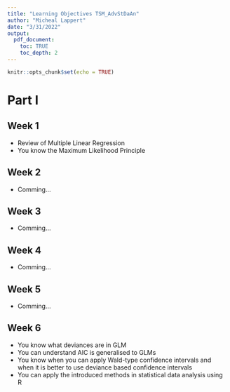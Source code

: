 ```yaml
---
title: "Learning Objectives TSM_AdvStDaAn"
author: "Micheal Lappert"
date: "3/31/2022"
output: 
  pdf_document:
    toc: TRUE
    toc_depth: 2
---
```


```r
knitr::opts_chunk$set(echo = TRUE)
```

# Part I

## Week 1
- Review of Multiple Linear Regression 
- You know the Maximum Likelihood Principle

## Week 2
- Comming...

## Week 3
- Comming...

## Week 4
- Comming...

## Week 5
- Comming...

## Week 6
- You know what deviances are in GLM
- You can understand AIC is generalised to GLMs
- You know when you can apply Wald-type confidence intervals and when it is better to use deviance based confidence intervals
- You can apply the introduced methods in statistical data analysis using R